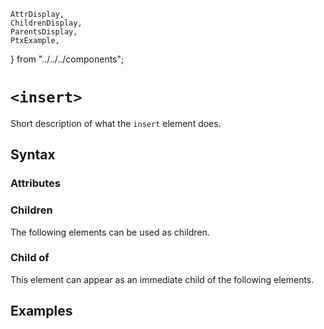     AttrDisplay,
    ChildrenDisplay,
    ParentsDisplay,
    PtxExample,
} from "../../../components";

# `<insert>`

Short description of what the `insert` element does.

## Syntax

### Attributes

<AttrDisplay name="insert" />

### Children

The following elements can be used as children.

<ChildrenDisplay name="insert" />

### Child of

This element can appear as an immediate child of the following elements.

<ParentsDisplay name="insert" />

## Examples

    